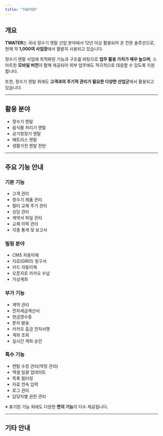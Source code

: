 ```yaml
---
title: "TWATER"
---
```


## 개요

**TWATER**는 국내 정수기 렌탈 산업 분야에서 12년 이상 활용되어 온 전문 솔루션으로, 현재 약 **1,000여 사업장**에서 활발히 사용되고 있습니다.

정수기 렌탈 사업에 최적화된 기능과 구조를 바탕으로 **업무 활용 가치가 매우 높으며**, 스마트한 **모바일 버전**이 함께 제공되어 외부 업무에도 적극적으로 대응할 수 있도록 지원합니다.

또한, 정수기 렌탈 외에도 **고객과의 주기적 관리가 필요한 다양한 산업군**에서 활용되고 있습니다.

---

## 활용 분야

- 정수기 렌탈
- 음식물 처리기 렌탈
- 공기청정기 렌탈
- 매트리스 렌탈
- 생활가전 렌탈 전반

---

## 주요 기능 안내

### 기본 기능

- 고객 관리
- 정수기 제품 관리
- 필터 교체 주기 관리
- 상담 관리
- 계약서 파일 관리
- 교체 이력 관리
- 각종 통계 및 보고서

### 빌링 분야

- CMS 자동이체
- 지로(GIRO) 청구서
- 카드 자동이체
- 오픈지로 카카오 수납
- 가상계좌

### 부가 기능

- 계약 관리
- 전자세금계산서
- 현금영수증
- 문자 발송
- 카카오 출금 전자서명
- 계좌 조회
- 실시간 계좌 승인

### 특수 기능

- 렌탈 수정 관리(약정 관리)
- 엑셀 일괄 업데이트
- 목록 필터링
- 자료 연속 입력
- 로그 관리
- 담당자별 권한 관리

※ 표기된 기능 외에도 다양한 **편의 기능**이 다수 제공됩니다.

---

## 기타 안내

> 